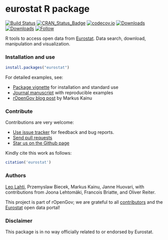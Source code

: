 eurostat R package
======

<!--[![Stories in Ready](http://badge.waffle.io/ropengov/eurostat.png?label=TODO)](http://waffle.io/ropengov/eurostat)-->
[![Build Status](https://travis-ci.org/rOpenGov/eurostat.svg?branch=master)](https://travis-ci.org/rOpenGov/eurostat)
[![CRAN_Status_Badge](http://www.r-pkg.org/badges/version/eurostat)](https://cran.r-project.org/package=eurostat)
[![codecov.io](https://codecov.io/github/rOpenGov/eurostat/coverage.svg?branch=master)](https://codecov.io/github/rOpenGov/eurostat?branch=master)
[![Downloads](http://cranlogs.r-pkg.org/badges/grand-total/eurostat)](https://cran.r-project.org/package=eurostat)
[![Downloads](http://cranlogs.r-pkg.org/badges/eurostat)](https://cran.r-project.org/package=eurostat)
[![Follow](https://img.shields.io/twitter/follow/ropengov.svg?style=social)](https://twitter.com/intent/follow?screen_name=ropengov)
<!--[![License](https://img.shields.io/pypi/l/Django.svg)](https://opensource.org/licenses/BSD-2-Clause)-->



R tools to access open data from [Eurostat](http://ec.europa.eu/eurostat). Data search, download, manipulation and visualization.


### Installation and use


```r
install.packages("eurostat")
```

For detailed examples, see:

 * [Package vignette](https://github.com/rOpenGov/eurostat/blob/master/vignettes/eurostat_tutorial.md) for installation and standard use
 * [Journal manuscript](https://github.com/rOpenGov/eurostat/blob/master/vignettes/2015-RJournal/lahti-huovari-kainu-biecek.md) with reproducible examples
 * [rOpenGov blog post](http://ropengov.github.io/r/2015/05/01/eurostat-package-examples/) by Markus Kainu


### Contribute

Contributions are very welcome:

  * [Use issue tracker](https://github.com/ropengov/eurostat/issues) for feedback and bug reports.
  * [Send pull requests](https://github.com/ropengov/eurostat/)
  * [Star us on the Github page](https://github.com/ropengov/eurostat)

Kindly cite this work as follows:

```r
citation('eurostat')
```


### Authors

[Leo Lahti](https://github.com/antagomir), Przemyslaw Biecek, Markus
Kainu, Janne Huovari, with contributions from Joona Lehtomäki,
Francois Briatte, and Oliver Reiter.

This project is part of rOpenGov; we are grateful to all
[contributors](https://github.com/rOpenGov/eurostat/graphs/contributors)
and the [Eurostat](http://ec.europa.eu/eurostat/) open data portal!



### Disclaimer

This package is in no way officially related to or endorsed by Eurostat.



